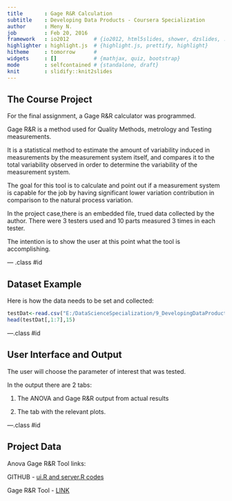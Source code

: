 ---
title       : Gage R&R Calculation
subtitle    : Developing Data Products - Coursera Specialization
author      : Meny N.
job         : Feb 20, 2016
framework   : io2012        # {io2012, html5slides, shower, dzslides, ...}
highlighter : highlight.js  # {highlight.js, prettify, highlight}
hitheme     : tomorrow      # 
widgets     : []            # {mathjax, quiz, bootstrap}
mode        : selfcontained # {standalone, draft}
knit        : slidify::knit2slides
---

## The Course Project

For the final assignment, a Gage R&R calculator was programmed.

Gage R&R is a method used for Quality Methods, metrology and Testing measurements.

It is a statistical method to estimate the amount of variability induced in measurements by the measurement system itself, and compares it to the total variability observed in order to determine the variability of the measurement system.

The goal for this tool is to calculate and point out if a measurement system is capable for the job by having significant lower variation contribution in comparison to the natural process variation.

In the project case,there is an embedded file, trued data collected by the author. There were 3 testers used and 10 parts measured 3 times in each tester.

The intention is to show the user at this point what the tool is accomplishing.


--- .class #id 

## Dataset Example

Here is how the data needs to be set and collected:

```{r,echo=FALSE}
testDat<-read.csv("E:/DataScienceSpecialization/9_DevelopingDataProducts/Week4/test1/testResults.csv")
head(testDat[,1:7],15)
```


---.class #id

## User Interface and Output

The user will choose the parameter of interest that was tested.

In the output there are 2 tabs:

1. The ANOVA and Gage R&R output from actual results

2. The tab with the relevant plots.

---.class #id

## Project Data

Anova Gage R&R Tool links:

GITHUB - [ui.R and server.R codes](https://github.com/Meny007/Meny007.github.io)

Gage R&R Tool - [LINK](https://menynh.shinyapps.io/gageRRcalc/)
